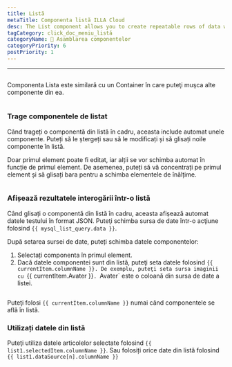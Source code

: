 ```yaml
---
title: Listă
metaTitle: Componenta listă ILLA Cloud
desc: The List component allows you to create repeatable rows of data whose look and feel are defined by you.
tagCategory: click_doc_meniu_listă
categoryName: 🧬 Asamblarea componentelor
categoryPriority: 6
postPriority: 1
---
```


* * *

## <h2 hidden>List</h2>

Componenta Lista este similară cu un Container în care puteţi muşca alte componente din ea.

<img
  src='https://cdn.illacloud.com/official-website/img/docs/assemble/list.png'
  alt=""
/>

### Trage componentele de listat

Când trageți o componentă din listă în cadru, aceasta include automat unele componente. Puteți să le ștergeți sau să le modificați și să glisați noile componente în listă. 

Doar primul element poate fi editat, iar alții se vor schimba automat în funcție de primul element. De asemenea, puteți să vă concentrați pe primul element și să glisați bara pentru a schimba elementele de înălțime.

<img
  src='https://cdn.illacloud.com/official-website/img/docs/assemble/list1.png'
  alt=""
/>

### Afișează rezultatele interogării într-o listă

Când glisați o componentă din listă în cadru, aceasta afișează automat datele testului în format JSON. Puteţi schimba sursa de date într-o acţiune folosind `{{ mysql_list_query.data }}`. 

După setarea sursei de date, puteți schimba datele componentelor:

1.  Selectați componenta în primul element. 
2.  Dacă datele componentei sunt din listă, puteţi seta datele folosind `{{ currentItem.columnName }}. De exemplu, puteţi seta sursa imaginii cu `{{ currentItem.Avater }}`. `Avater\` este o coloană din sursa de date a listei.

<img
  src='https://cdn.illacloud.com/official-website/img/docs/assemble/list2.png'
  alt=""
/>

Puteţi folosi `{{ currentItem.columnName }}` numai când componentele se află în listă. 

### Utilizați datele din listă

Puteţi utiliza datele articolelor selectate folosind `{{ list1.selectedItem.columnName }}`. Sau folosiți orice date din listă folosind `{{ list1.dataSource[n].columnName }}`

<img
  src='https://cdn.illacloud.com/official-website/img/docs/assemble/list3.png'
  alt=""
/>
